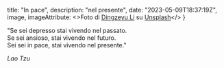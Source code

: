
  title: "In pace",
  description: "nel presente",
  date: "2023-05-09T18:37:19Z",
  image,
  imageAttribute: <>Foto di <a href="https://unsplash.com/@dingzeyuli?utm_source=unsplash&utm_medium=referral&utm_content=creditCopyText">Dingzeyu Li</a> su <a href="https://unsplash.com/it/foto/ie8WW5KUx3o?utm_source=unsplash&utm_medium=referral&utm_content=creditCopyText">Unsplash</a></>
}


"Se sei depresso stai vivendo nel passato.  
Se sei ansioso, stai vivendo nel futuro.  
Sei sei in pace, stai vivendo nel presente."

*Lao Tzu*
